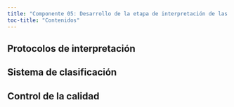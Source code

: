 ```yaml
---
title: "Componente 05: Desarrollo de la etapa de interpretación de las parcelas"
toc-title: "Contenidos"
---
```


## Protocolos de interpretación

## Sistema de clasificación

## Control de la calidad